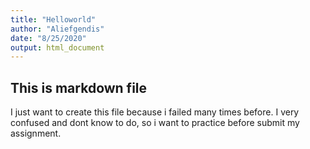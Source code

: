 ```yaml
---
title: "Helloworld"
author: "Aliefgendis"
date: "8/25/2020"
output: html_document
---
```


## This is markdown file
I just want to create this file because i failed many times before. I very confused and dont know to do, so i want to practice before submit my assignment.